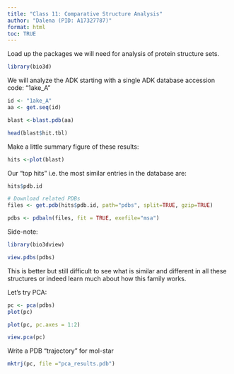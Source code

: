 ```yaml
---
title: "Class 11: Comparative Structure Analysis"
author: "Dalena (PID: A17327787)"
format: html
toc: TRUE
---
```


Load up the packages we will need for analysis of protein structure sets.

```r
library(bio3d)
```

We will analyze the ADK starting with a single ADK database accession code: "1ake_A"

```r
id <- "1ake_A"
aa <- get.seq(id)
```

```r
blast <-blast.pdb(aa)
```

```r
head(blast$hit.tbl)
```

Make a little summary figure of these results:

```r
hits <-plot(blast)
```

Our "top hits" i.e. the most similar entries in the database are:

```r
hits$pdb.id
```

```r
# Download related PDBs
files <- get.pdb(hits$pdb.id, path="pdbs", split=TRUE, gzip=TRUE)
```

```r
pdbs <- pdbaln(files, fit = TRUE, exefile="msa")
```

Side-note: 
```r
library(bio3dview)

view.pdbs(pdbs)
```

This is better but still difficult to see what is similar and different in all these structures or indeed learn much about how this family works.

Let's try PCA:

```r
pc <- pca(pdbs)
plot(pc)
```

```r
plot(pc, pc.axes = 1:2)
```

```r
view.pca(pc)
```

Write a PDB "trajectory" for mol-star

```r
mktrj(pc, file ="pca_results.pdb")
```

